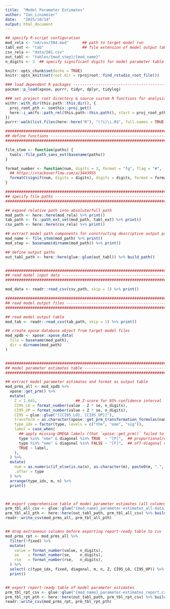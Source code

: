 ```yaml
---
title:  "Model Parameter Estimates"
author: "Ian Linsmeier"
date:   "2025/10/14"
output: html_document
---
```


<!--
###############################################################################|
## Extract and Format NONMEM Model Parameter Estimates ------------------------|
###############################################################################|
##
## Description: This R Markdown script extracts parameter estimates from the
## NONMEM model output files using the xpose package and formats them into
## publication-ready summary tables with confidence intervals.
##
## Inputs:
##   - data/501.csv                       # Input popPK dataset (NONMEM format)
##   - nm/cov/504.mod                     # NONMEM model file
##   - nm/cov/504.tab                     # NONMEM output table
##   - nm/cov/504.ext                     # Parameter estimates
##
## Outputs (in "tables/cov/504/" directory):
##   - 504_parameter-estimates_all-data.csv      # Comprehensive parameter table
##   - 504_parameter-estimates_report.csv        # Report-ready parameter table
##
###############################################################################|
-->

```r
## specify R-script configuration
mod_rela <- "nm/cov/504.mod"      ## path to target model run
tabl_ext <- "tab"                 ## file extension of model output table
csv_rela <- "data/501.csv"
out_tabl <- "tables/{mod_step}/{mod_name}"
n_digits <- 3  ## specify significant digits for model parameter table

```


```r
knitr::opts_chunk$set(echo = TRUE)
knitr::opts_knit$set(root.dir = rprojroot::find_rstudio_root_file())

### load dependent R packages --------------------------------------------------
pacman::p_load(xpose, purrr, tidyr, dplyr, tidylog)

### set project root directory & source custom R functions for analysis --------
withr::with_dir(this.path::this.dir(), {
  proj_root_pth <- usethis::proj_get()
  here::i_am(fs::path_rel(this.path::this.path(), start = proj_root_pth))
})
purrr::walk(list.files(here::here("R"), "(?i)\\.R$", full.names = TRUE), source)
```


```r
###############################################################################|
## define functions ------------------------------------------------------------
###############################################################################|

file_stem <- function(paths) {
  tools::file_path_sans_ext(basename(paths))
}

format_number <- function(num, digits = 3, format = "fg", flag = "#", ...) {
  ## https://stackoverflow.com/a/3443955
  formatC(signif(num, digits = digits), digits = digits, format = format, flag = flag, ...)
}

###############################################################################|
## specify file paths ----------------------------------------------------------
###############################################################################|

## expand relative path into absolute/full path
mod_path <- here::here(mod_rela) %>% print()
tab_path <- fs::path_ext_set(mod_path, tabl_ext) %>% print()
csv_path <- here::here(csv_rela) %>% print()

## extract model path components for constructing descriptive output paths
mod_name <- file_stem(mod_path) %>% print()
mod_step <- basename(dirname(mod_path)) %>% print()

## define output paths
out_tabl_path <- here::here(glue::glue(out_tabl)) %>% build_path()


###############################################################################|
## read model input data -------------------------------------------------------
###############################################################################|

mod_data <- readr::read_csv(csv_path, skip = 1) %>% print()

###############################################################################|
## read model output files -----------------------------------------------------
###############################################################################|

## read model output table
mod_tab <- readr::read_csv(tab_path, skip = 1) %>% print()

## create xpose database object from target model files
mod_xpdb <- xpose::xpose_data(
  file = basename(mod_path), 
  dir = dirname(mod_path)
)


###############################################################################|
## model parameter estimates table ---------------------------------------------
###############################################################################|

## extract model parameter estimates and format as output table
mod_prms_all <- mod_xpdb %>% 
  xpose::get_prm() %>% 
  mutate(
    Z = 1.645,                 ## Z-score for 95% confidence interval
    CI95_LO = format_number(value - Z * se, n_digits),
    CI95_UP = format_number(value + Z * se, n_digits),
    CI95 = glue::glue("[{CI95_LO}, {CI95_UP}]"),
    transform = as.character(xpose::get_prm_transformation_formulas(name)),
    type_idx = factor(type, levels = c("the", "ome", "sig")),
    label = case_when(
      ## apply missing OMEGA labels (that `xpose::get_prm()` failed to parse)
      type %in% "ome" & diagonal %in% TRUE  ~ "[P]",  ## proportional/exponential error model
      type %in% "ome" & diagonal %in% FALSE ~ "[F]",  ## off-diagonal covariance
      TRUE ~ label,
    ),
  ) %>% 
  mutate(
    num = as.numeric(if_else(is.na(n), as.character(m), paste0(m, ".", n))),
    .after = type
  ) %>% 
  arrange(type_idx, m, n) %>%
  print()



## export comprehensive table of model parameter estimates (all columns)
prm_tbl_all_csv <- glue::glue("{mod_name}_parameter-estimates_all-data.csv")
prm_tbl_all_pth <- here::here(out_tabl_path, prm_tbl_all_csv) %>% build_path()
readr::write_csv(mod_prms_all, prm_tbl_all_pth)


## drop extraneous columns before exporting report-ready table to csv 
mod_prms_rpt <- mod_prms_all %>% 
  filter(!fixed) %>%
  mutate(
    value = format_number(value, n_digits),
    se    = format_number(se,    n_digits),
    rse   = format_number(rse,   n_digits),
  ) %>% 
  select(-c(type_idx, fixed, diagonal, m, n, Z, CI95_LO, CI95_UP)) %>%
  print()


## export report-ready table of model parameter estimates
prm_tbl_rpt_csv <- glue::glue("{mod_name}_parameter-estimates_report.csv")
prm_tbl_rpt_pth <- here::here(out_tabl_path, prm_tbl_rpt_csv) %>% build_path()
readr::write_csv(mod_prms_rpt, prm_tbl_rpt_pth)
```



<!-- QC Requested on 2025-10-17 -->

